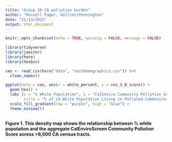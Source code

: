 ```yaml
---
title: "Group 20 CA pullution burden"
author: "Russell Fager, Hollie\tPennington"
date: "11/13/2021"
output: html_document
---
```


```r
knitr::opts_chunk$set(echo = TRUE, warning = FALSE, message = FALSE)

library(tidyverse)
library(janitor)
library(here)
library(hexbin)
```

```r
ces <- read_csv(here("data", "ces3demographics.csv")) %>% 
  clean_names()
```

```r
ggplot(data = ces, aes(x = white_percent, y = ces_3_0_score)) + 
  geom_hex() +
  labs (x = "% White Population", y = "CalEnviro Community Pollution Score",
        title = "% of CA White Population Living in Polluted Communites") + 
  scale_fill_gradient(low = "purple", high = "blue") + 
  theme_minimal()
  
```
**Figure 1. This density map shows the relationship between % white population and the aggregate CalEnviroScreen Community Pollution Score across >8,000 CA census tracts.**
